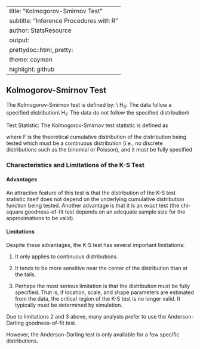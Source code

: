 
---
title: "Kolmogorov-Smirnov Test"
subtitle: "Inference Procedures with R"
author: StatsResource
output:
  prettydoc::html_pretty:
    theme: cayman
    highlight: github
---

## Kolmogorov-Smirnov Test

\section{Kolmogorov-Smirnov test}
The Kolmogorov-Smirnov test is defined by:
\\
H$_0$:     The data follow a specified distribution\\
H$_1$:     The data do not follow the specified distribution\\

Test Statistic:     The Kolmogorov-Smirnov test statistic is defined as

where F is the theoretical cumulative distribution of the distribution being tested which must be a continuous distribution (i.e., no discrete distributions such as the binomial or Poisson), and it must be fully specified


### Characteristics and Limitations of the K-S Test

#### Advantages 
An attractive feature of this test is that the distribution of the K-S test statistic itself does not depend on the underlying cumulative distribution function being tested. Another advantage is that it is an exact test (the chi-square goodness-of-fit test depends on an adequate sample size for the approximations to be valid). 

#### Limitations

Despite these advantages, the K-S test has several important limitations:

1. It only applies to continuous distributions.

2. It tends to be more sensitive near the center of the distribution than at the tails.

3. Perhaps the most serious limitation is that the distribution must be fully specified. That is, if location, scale, and shape parameters are estimated from the data, the critical region of the K-S test is no longer valid. It typically must be determined by simulation.

Due to limitations 2 and 3 above, many analysts prefer to use the Anderson-Darling goodness-of-fit test.

However, the Anderson-Darling test is only available for a few specific distributions.

